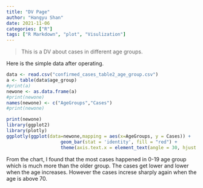 ```yaml
---
title: "DV Page"
author: "Hangyu Shan"
date: 2021-11-06
categories: ["R"]
tags: ["R Markdown", "plot", "Visulization"]
---
```


>This is a DV about cases in different age groups.

Here is the simple data after operating.

```r
data <- read.csv("confirmed_cases_table2_age_group.csv")
a <- table(data$age_group)
#print(a)
newone <- as.data.frame(a)
#print(newone)
names(newone) <- c("AgeGroups","Cases")
#print(newone)
```


```r
print(newone)
library(ggplot2)
library(plotly)
ggplotly(ggplot(data=newone,mapping = aes(x=AgeGroups, y = Cases)) + 
                    geom_bar(stat = 'identity', fill = "red") +
                    theme(axis.text.x = element_text(angle = 30, hjust = 1, vjust = 1, size = 5)))


```

From the chart, I found that the most cases happened in 0-19 age group which is much more than the older group. The cases get lower and lower when the age increases. However the cases increse sharply again when the age is above 70.







